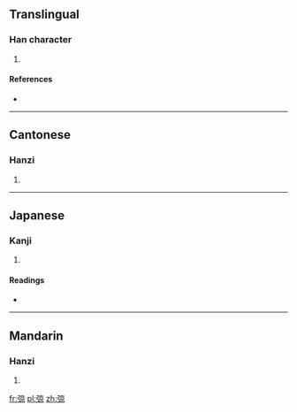 ==Translingual==

===Han character===
{{Han char|rn=57|rad=弓|as=08|sn=11|four=1029<sub>6</sub>|canj=弓卜口火 (NYRF)}}

# {{defn|Han|sort=弓08}}

====References====
* {{Han ref|kx=0359.210|dkj=09813|dj=0676.010|hdz=20998.140|uh=5F36|ud=24374|bh=D54C|bd=54604}}

----

==Cantonese==

===Hanzi===
{{yue-hanzi|jyut=|y=keung6}}

# {{defn|lang=yue|sort=弓08}}

----

==Japanese==

===Kanji===
{{ja-kanji|grade=|rs=弓08}}

# {{defn|lang=ja|sort=弓08}}

====Readings====
* {{ja-readings|on=[[ぎょう]] (gyō), [[ごう]] (gō)|kun=[[あみをはる]] (amioharu), [[わなをかける]] (wanaokakeru)}}

----

==Mandarin==

===Hanzi===
{{cmn-hanzi|pin=[[jiàng]] ([[jiang4]]), [[qiǎng]] ([[qiang3]])|wg=chiang<sup>4</sup>, ch'iang<sup>3</sup>}}

# {{defn|lang=cmn|sort=弓08}}

[[fr:弶]]
[[pl:弶]]
[[zh:弶]]
